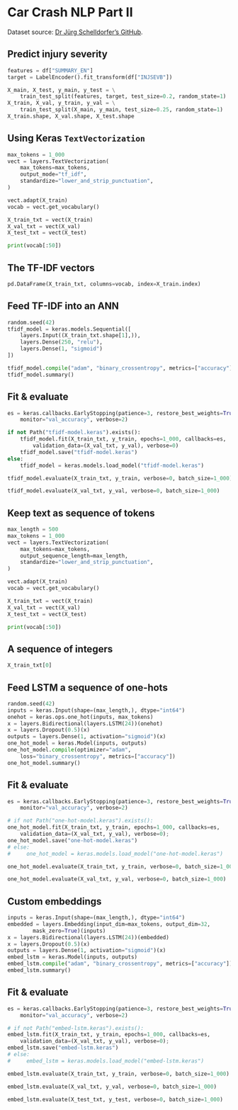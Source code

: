 
# Car Crash NLP Part II {visibility="uncounted"}

::: footer
Dataset source: [Dr Jürg Schelldorfer's GitHub](https://github.com/JSchelldorfer/ActuarialDataScience/blob/master/12%20-%20NLP%20Using%20Transformers/Actuarial_Applications_of_NLP_Part_1.ipynb).
:::

## Predict injury severity

```python
features = df["SUMMARY_EN"]
target = LabelEncoder().fit_transform(df["INJSEVB"])

X_main, X_test, y_main, y_test = \
    train_test_split(features, target, test_size=0.2, random_state=1)
X_train, X_val, y_train, y_val = \
    train_test_split(X_main, y_main, test_size=0.25, random_state=1)
X_train.shape, X_val.shape, X_test.shape
```

## Using Keras `TextVectorization`

```python
max_tokens = 1_000
vect = layers.TextVectorization(
    max_tokens=max_tokens,
    output_mode="tf_idf",
    standardize="lower_and_strip_punctuation",
)

vect.adapt(X_train)
vocab = vect.get_vocabulary()

X_train_txt = vect(X_train)
X_val_txt = vect(X_val)
X_test_txt = vect(X_test)

print(vocab[:50])
```

## The TF-IDF vectors

```python
pd.DataFrame(X_train_txt, columns=vocab, index=X_train.index)
```

## Feed TF-IDF into an ANN

```python
random.seed(42)
tfidf_model = keras.models.Sequential([
    layers.Input((X_train_txt.shape[1],)),
    layers.Dense(250, "relu"),
    layers.Dense(1, "sigmoid")
])

tfidf_model.compile("adam", "binary_crossentropy", metrics=["accuracy"])
tfidf_model.summary()
```

## Fit & evaluate

```python
es = keras.callbacks.EarlyStopping(patience=3, restore_best_weights=True,
    monitor="val_accuracy", verbose=2)

if not Path("tfidf-model.keras").exists():
    tfidf_model.fit(X_train_txt, y_train, epochs=1_000, callbacks=es,
        validation_data=(X_val_txt, y_val), verbose=0)
    tfidf_model.save("tfidf-model.keras")
else:
    tfidf_model = keras.models.load_model("tfidf-model.keras")
```
```python
tfidf_model.evaluate(X_train_txt, y_train, verbose=0, batch_size=1_000)
```
```python
tfidf_model.evaluate(X_val_txt, y_val, verbose=0, batch_size=1_000)
```

## Keep text as sequence of tokens

```python
max_length = 500
max_tokens = 1_000
vect = layers.TextVectorization(
    max_tokens=max_tokens,
    output_sequence_length=max_length,
    standardize="lower_and_strip_punctuation",
)

vect.adapt(X_train)
vocab = vect.get_vocabulary()

X_train_txt = vect(X_train)
X_val_txt = vect(X_val)
X_test_txt = vect(X_test)

print(vocab[:50])
```

## A sequence of integers

```python
X_train_txt[0]
```

## Feed LSTM a sequence of one-hots

```python
random.seed(42)
inputs = keras.Input(shape=(max_length,), dtype="int64")
onehot = keras.ops.one_hot(inputs, max_tokens)
x = layers.Bidirectional(layers.LSTM(24))(onehot)
x = layers.Dropout(0.5)(x) 
outputs = layers.Dense(1, activation="sigmoid")(x)    
one_hot_model = keras.Model(inputs, outputs)
one_hot_model.compile(optimizer="adam",
    loss="binary_crossentropy", metrics=["accuracy"])
one_hot_model.summary()
```

## Fit & evaluate

```python
es = keras.callbacks.EarlyStopping(patience=3, restore_best_weights=True,
    monitor="val_accuracy", verbose=2)

# if not Path("one-hot-model.keras").exists():
one_hot_model.fit(X_train_txt, y_train, epochs=1_000, callbacks=es,
    validation_data=(X_val_txt, y_val), verbose=0);
one_hot_model.save("one-hot-model.keras")
# else:
#     one_hot_model = keras.models.load_model("one-hot-model.keras")
```

```python
one_hot_model.evaluate(X_train_txt, y_train, verbose=0, batch_size=1_000)
```
```python
one_hot_model.evaluate(X_val_txt, y_val, verbose=0, batch_size=1_000)
```

## Custom embeddings

```python
inputs = keras.Input(shape=(max_length,), dtype="int64")
embedded = layers.Embedding(input_dim=max_tokens, output_dim=32,
        mask_zero=True)(inputs)
x = layers.Bidirectional(layers.LSTM(24))(embedded)
x = layers.Dropout(0.5)(x)
outputs = layers.Dense(1, activation="sigmoid")(x)
embed_lstm = keras.Model(inputs, outputs)
embed_lstm.compile("adam", "binary_crossentropy", metrics=["accuracy"])
embed_lstm.summary()
```

## Fit & evaluate

```python
es = keras.callbacks.EarlyStopping(patience=3, restore_best_weights=True,
    monitor="val_accuracy", verbose=2)

# if not Path("embed-lstm.keras").exists():
embed_lstm.fit(X_train_txt, y_train, epochs=1_000, callbacks=es,
    validation_data=(X_val_txt, y_val), verbose=0);
embed_lstm.save("embed-lstm.keras")
# else:
#     embed_lstm = keras.models.load_model("embed-lstm.keras")
```

```python
embed_lstm.evaluate(X_train_txt, y_train, verbose=0, batch_size=1_000)
```
```python
embed_lstm.evaluate(X_val_txt, y_val, verbose=0, batch_size=1_000)
```
```python
embed_lstm.evaluate(X_test_txt, y_test, verbose=0, batch_size=1_000)
```
